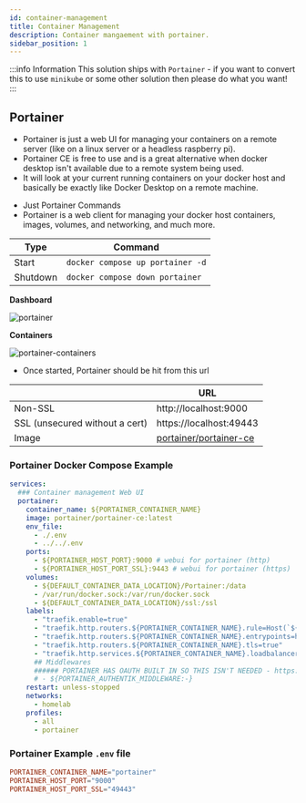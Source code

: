 ```yaml
---
id: container-management
title: Container Management
description: Container mangaement with portainer.
sidebar_position: 1
---
```


:::info Information
This solution ships with `Portainer` - if you want to convert this to use `minikube` or some other solution then please do what you want!
:::

## Portainer

- Portainer is just a web UI for managing your containers on a remote server (like on a linux server or a headless raspberry pi).
- Portainer CE is free to use and is a great alternative when docker desktop isn't available due to a remote system being used.
- It will look at your current running containers on your docker host and basically be exactly like Docker Desktop on a remote machine.

* Just Portainer Commands
* Portainer is a web client for managing your docker host containers, images, volumes, and networking, and much more.

| Type     | Command                          |
| -------- | -------------------------------- |
| Start    | `docker compose up portainer -d` |
| Shutdown | `docker compose down portainer`  |

**Dashboard**

<img src="/Home-Media-Docker/img/portainer-dashboard.png" alt="portainer" />

**Containers**

<img
  src="/Home-Media-Docker/img/portainer-containers.png"
  alt="portainer-containers"
/>

- Once started, Portainer should be hit from this url

|                                | URL                                                                       |
| ------------------------------ | ------------------------------------------------------------------------- |
| Non-SSL                        | http://localhost:9000                                                     |
| SSL (unsecured without a cert) | https://localhost:49443                                                   |
| Image                          | [portainer/portainer-ce](https://hub.docker.com/r/portainer/portainer-ce) |

### Portainer Docker Compose Example

```yaml
services:
  ### Container management Web UI
  portainer:
    container_name: ${PORTAINER_CONTAINER_NAME}
    image: portainer/portainer-ce:latest
    env_file:
      - ./.env
      - ../../.env
    ports:
      - ${PORTAINER_HOST_PORT}:9000 # webui for portainer (http)
      - ${PORTAINER_HOST_PORT_SSL}:9443 # webui for portainer (https)
    volumes:
      - ${DEFAULT_CONTAINER_DATA_LOCATION}/Portainer:/data
      - /var/run/docker.sock:/var/run/docker.sock
      - ${DEFAULT_CONTAINER_DATA_LOCATION}/ssl:/ssl
    labels:
      - "traefik.enable=true"
      - "traefik.http.routers.${PORTAINER_CONTAINER_NAME}.rule=Host(`${PORTAINER_CONTAINER_NAME}.${PROJECT_HOSTNAME}`)"
      - "traefik.http.routers.${PORTAINER_CONTAINER_NAME}.entrypoints=https"
      - "traefik.http.routers.${PORTAINER_CONTAINER_NAME}.tls=true"
      - "traefik.http.services.${PORTAINER_CONTAINER_NAME}.loadbalancer.server.port=${PORTAINER_HOST_PORT}"
      ## Middlewares
      ###### PORTAINER HAS OAUTH BUILT IN SO THIS ISN'T NEEDED - https://docs.goauthentik.io/integrations/services/portainer/
      # - ${PORTAINER_AUTHENTIK_MIDDLEWARE:-}
    restart: unless-stopped
    networks:
      - homelab
    profiles:
      - all
      - portainer
```

### Portainer Example `.env` file

```conf
PORTAINER_CONTAINER_NAME="portainer"
PORTAINER_HOST_PORT="9000"
PORTAINER_HOST_PORT_SSL="49443"
```
